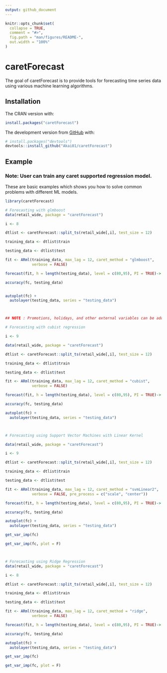 ```yaml
---
output: github_document
---
```


<!-- README.md is generated from README.Rmd. Please edit that file -->

```r
knitr::opts_chunk$set(
  collapse = TRUE,
  comment = "#>",
  fig.path = "man/figures/README-",
  out.width = "100%"
)
```

# caretForecast

<!-- badges: start -->

<!-- badges: end -->


The goal of caretForecast is to provide tools for forecasting time series data using various machine learning algorithms.

## Installation

The CRAN version with:

``` r
install.packages("caretForecast")

```


The development version from [GitHub](https://github.com/) with:

``` r
# install.packages("devtools")
devtools::install_github("Akai01/caretForecast")
```
## Example
### Note: User can train any caret supported regression model.

These are basic examples which shows you how to solve common problems with 
different ML models. 


```r
library(caretForecast)

# Forecasting with glmboost
data(retail_wide, package = "caretForecast")

i <- 8

dtlist <- caretForecast::split_ts(retail_wide[,i], test_size = 12)

training_data <- dtlist$train

testing_data <- dtlist$test

fit <- ARml(training_data, max_lag = 12, caret_method = "glmboost", 
            verbose = FALSE)

forecast(fit, h = length(testing_data), level = c(80,95), PI = TRUE)-> fc

accuracy(fc, testing_data)


autoplot(fc) + 
  autolayer(testing_data, series = "testing_data")



## NOTE : Promotions, holidays, and other external variables can be added in the model via xreg argument. Please look at the documentation of ARml.

# Forecasting with cubist regression

i <- 9

data(retail_wide, package = "caretForecast")

dtlist <- caretForecast::split_ts(retail_wide[,i], test_size = 12)

training_data <- dtlist$train

testing_data <- dtlist$test

fit <- ARml(training_data, max_lag = 12, caret_method = "cubist", 
            verbose = FALSE)

forecast(fit, h = length(testing_data), level = c(80,95), PI = TRUE)-> fc

accuracy(fc, testing_data)

autoplot(fc) + 
  autolayer(testing_data, series = "testing_data")



# Forecasting using Support Vector Machines with Linear Kernel

data(retail_wide, package = "caretForecast")

i <- 9

dtlist <- caretForecast::split_ts(retail_wide[,i], test_size = 12)

training_data <- dtlist$train

testing_data <- dtlist$test

fit <- ARml(training_data, max_lag = 12, caret_method = "svmLinear2", 
            verbose = FALSE, pre_process = c("scale", "center"))

forecast(fit, h = length(testing_data), level = c(80,95), PI = TRUE)-> fc

accuracy(fc, testing_data)

autoplot(fc) + 
  autolayer(testing_data, series = "testing_data")

get_var_imp(fc)

get_var_imp(fc, plot = F)



# Forecasting using Ridge Regression
data(retail_wide, package = "caretForecast")

i <- 8

dtlist <- caretForecast::split_ts(retail_wide[,i], test_size = 12)

training_data <- dtlist$train

testing_data <- dtlist$test

fit <- ARml(training_data, max_lag = 12, caret_method = "ridge", 
            verbose = FALSE)

forecast(fit, h = length(testing_data), level = c(80,95), PI = TRUE)-> fc

accuracy(fc, testing_data)

autoplot(fc) + 
  autolayer(testing_data, series = "testing_data")

get_var_imp(fc)

get_var_imp(fc, plot = F)
```


